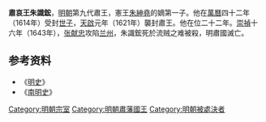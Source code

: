 '''肅哀王朱識鋐'''{{BD|？||1643年|catIdx=Z}}，[[明朝|明朝]]第九代肅王，憲王[[朱紳堯|朱紳堯]]的嫡第一子。他在[[萬曆|萬曆]]四十二年（1614年）受封[[世子|世子]]，[[天启_(明朝)|天啟]]元年（1621年）襲封肅王。他在位二十二年。[[崇禎|崇禎]]十六年（1643年），[[张献忠|张献忠]]攻陷[[兰州|兰州]]，朱識鋐死於流贼之难被殺，明肅國滅亡。

{{s-start}}
{{s-bef|before=父憲王[[朱紳堯|朱紳堯]]}}
{{s-ttl|title=[[明朝藩王列表_(肅王系)|明肅國國王]]|years=1621年－1643年}}
{{s-none|無|[[大西|西朝廷]]撤除封國}}
{{end}}

==参考资料==
*《[[明史|明史]]》
*《[[南明史_(錢海岳)|南明史]]》

{{DEFAULTSORT:Z朱}}
[[Category:明朝宗室|Category:明朝宗室]]
[[Category:明朝肅藩國王|Category:明朝肅藩國王]]
[[Category:明朝被處決者|Category:明朝被處決者]]